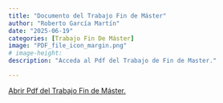 ```yaml
---
title: "Documento del Trabajo Fin de Máster"
author: "Roberto García Martín"
date: "2025-06-19"
categories: [Trabajo Fin De Máster]
image: "PDF_file_icon_margin.png"
# image-height: 
description: "Acceda al Pdf del Trabajo de Fin de Master."

---
```


[Abrir Pdf del Trabajo Fin de Máster.](thesis.pdf){.btn .btn-primary target="_blank"}


